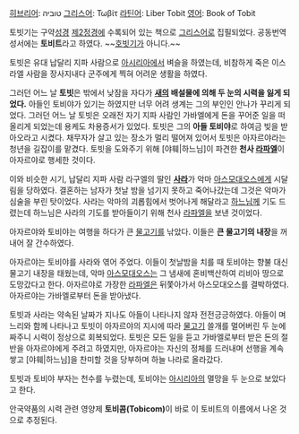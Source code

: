 [[히브리어]]: טוביה
[[그리스어]]: Τωβίτ
[[라틴어]]: Liber Tobit
[[영어]]: Book of Tobit

토빗기는 구약[[성경]] [[외경|제2정경]]에 수록되어 있는 책으로 [[그리스어]]로 집필되었다. 공동번역성서에는 '''토비트'''라고 하였다. ~~[[호빗]]기가 아니다.~~

토빗은 유대 납달리 지파 사람으로 [[아시리아]]에서 벼슬을 하였는데, 비참하게 죽은 이스라엘 사람을 장사지내다 군주에게 찍혀 어려운 생활을 하였다.

그러던 어느 날 '''토빗'''은 밖에서 낮잠을 자다가 '''[[새]]의 배설물에 의해 두 눈의 시력을 잃게 되었다.''' 아들인 토비야가 있기는 하였지만 너무 어려 생계는 그의 부인인 안나가 꾸리게 되었다. 그러던 어느 날 토빗은 오래전 자기 지파 사람인 가바엘에게 돈을 꾸어준 일을 떠올리게 되었는데 용케도 차용증서가 있었다. 토빗은 그의 '''아들 토비야'''로 하여금 빚을 받아오라고 시켰다. 채무자가 살고 있는 장소가 멀리 떨어져 있어서 토빗은 아자르야라는 청년을 길잡이를 맡겼다. 토빗을 도와주기 위해 [야훼|하느님]이 파견한 '''천사 [[라파엘]]'''이 아자르야로 행세한 것이다.

이와 비슷한 시기, 납달리 지파 사람 라구엘의 딸인 '''[[사라]]'''가 악마 [[아스모데우스|아스모대오스]]에게 시달림을 당하였다. 결혼하는 남자가 첫날 밤을 넘기지 못하고 죽어나갔는데 그것은 악마가 심술을 부린 탓이었다. 사라는 악마의 괴롭힘에서 벗어나게 해달라고 [[야훼|하느님]]께 기도 드렸는데 하느님은 사라의 기도를 받아들이기 위해 천사 [[라파엘]]을 보낸 것이었다.

아자르야와 토비야는 여행을 하다가 큰 [[물고기]]를 낚았다. 이들은 '''큰 물고기의 내장'''을 꺼내어 잘 간수하였다.

아자르야는 토비야를 사라와 엮어 주었다. 이들이 첫날밤을 치를 때 토비야는 향불 대신 물고기 내장을 태웠는데, 악마 [[아스모데우스|아스모대오스]]는 그 냄새에 혼비백산하여 리비아 땅으로 도망갔다고 한다. 아자르야로 가장한 [[라파엘]]은 뒤쫓아가서 아스모대오스를 결박하였다. 아자르야는 가바엘로부터 돈을 받아냈다.

토빗과 사라는 약속된 날짜가 지나도 아들이 나타나지 않자 전전긍긍하였다. 아들이 며느리와 함께 나타나고 토빗이 아자르야의 지시에 따라 [[물고기]] 쓸개를 멀어버린 두 눈에 짜주니 시력이 정상으로 회복되었다. 토빗은 모든 일을 듣고 가바엘로부터 받은 돈의 절반을 아자르야에게 주려고 하였지만, 아자르야는 자신의 정체를 드러내며 선행을 계속 쌓고 [야훼|하느님]을 찬미할 것을 당부하며 하늘 나라로 올라갔다.

토빗과 토비야 부자는 천수를 누렸는데, 토비야는 [[아시리아]]의 멸망을 두 눈으로 보았다고 한다.

안국약품의 시력 관련 영양제 '''토비콤(Tobicom)'''이 바로 이 토비트의 이름에서 나온 것으로 추정된다.
